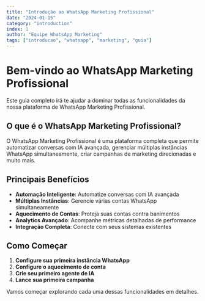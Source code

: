 ```yaml
---
title: "Introdução ao WhatsApp Marketing Profissional"
date: "2024-01-15"
category: "introduction"
index: 1
author: "Equipe WhatsApp Marketing"
tags: ["introducao", "whatsapp", "marketing", "guia"]
---
```


# Bem-vindo ao WhatsApp Marketing Profissional

Este guia completo irá te ajudar a dominar todas as funcionalidades da nossa plataforma de WhatsApp Marketing Profissional.

## O que é o WhatsApp Marketing Profissional?

O WhatsApp Marketing Profissional é uma plataforma completa que permite automatizar conversas com IA avançada, gerenciar múltiplas instâncias WhatsApp simultaneamente, criar campanhas de marketing direcionadas e muito mais.

## Principais Benefícios

- **Automação Inteligente**: Automatize conversas com IA avançada
- **Múltiplas Instâncias**: Gerencie várias contas WhatsApp simultaneamente
- **Aquecimento de Contas**: Proteja suas contas contra banimentos
- **Analytics Avançado**: Acompanhe métricas detalhadas de performance
- **Integração Completa**: Conecte com seus sistemas existentes

## Como Começar

1. **Configure sua primeira instância WhatsApp**
2. **Configure o aquecimento de conta**
3. **Crie seu primeiro agente de IA**
4. **Lance sua primeira campanha**

Vamos começar explorando cada uma dessas funcionalidades em detalhes.
